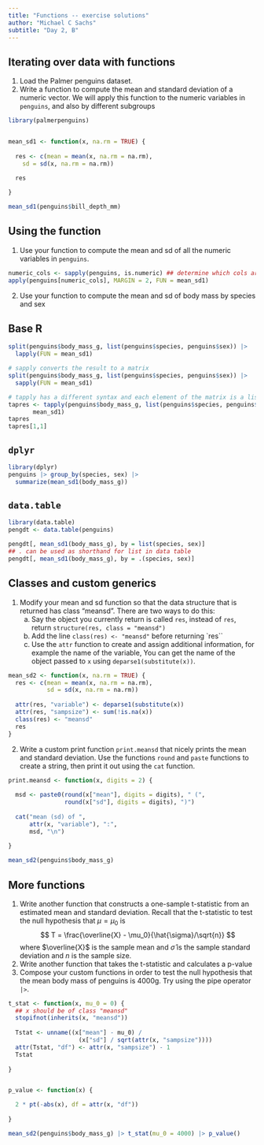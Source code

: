 ---
title: "Functions -- exercise solutions"
author: "Michael C Sachs"
subtitle: "Day 2, B"
---


## Iterating over data with functions

1. Load the Palmer penguins dataset. 
2. Write a function to compute the mean and standard deviation of a numeric vector. We will apply this function to the numeric variables in `penguins`, and also by different subgroups
    
```{r}
library(palmerpenguins)


mean_sd1 <- function(x, na.rm = TRUE) {
  
  res <- c(mean = mean(x, na.rm = na.rm), 
    sd = sd(x, na.rm = na.rm))

  res
  
}

mean_sd1(penguins$bill_depth_mm)
```


## Using the function
    
1. Use your function to compute the mean and sd of all the numeric variables in `penguins`. 

```{r}
numeric_cols <- sapply(penguins, is.numeric) ## determine which cols are numeric
apply(penguins[numeric_cols], MARGIN = 2, FUN = mean_sd1)
```


2. Use your function to compute the mean and sd of body mass by species and sex
 

::: {.panel-tabset}
## Base R

```{r}
split(penguins$body_mass_g, list(penguins$species, penguins$sex)) |>
  lapply(FUN = mean_sd1)

# sapply converts the result to a matrix
split(penguins$body_mass_g, list(penguins$species, penguins$sex)) |>
  sapply(FUN = mean_sd1)

# tapply has a different syntax and each element of the matrix is a list
tapres <- tapply(penguins$body_mass_g, list(penguins$species, penguins$sex), 
       mean_sd1)
tapres
tapres[1,1]
```

## `dplyr`

```{r}
library(dplyr)
penguins |> group_by(species, sex) |>
  summarize(mean_sd1(body_mass_g))
```

## `data.table`

```{r}
library(data.table)
pengdt <- data.table(penguins)

pengdt[, mean_sd1(body_mass_g), by = list(species, sex)]
## . can be used as shorthand for list in data table
pengdt[, mean_sd1(body_mass_g), by = .(species, sex)]
```
:::



## Classes and custom generics

1. Modify your mean and sd function so that the data structure that is returned has class "meansd". There are two ways to do this: 
    a. Say the object you currently return is called `res`, instead of `res`, return `structure(res, class = "meansd")`
    b. Add the line `class(res) <- "meansd"` before returning `res``
    c. Use the `attr` function to create and assign additional information, for example the name of the variable,  You can get the name of the object passed to `x` using `deparse1(substitute(x))`. 

```{r}
mean_sd2 <- function(x, na.rm = TRUE) {
  res <- c(mean = mean(x, na.rm = na.rm), 
           sd = sd(x, na.rm = na.rm))
  
  attr(res, "variable") <- deparse1(substitute(x))
  attr(res, "sampsize") <- sum(!is.na(x))
  class(res) <- "meansd"
  res
}
```


2. Write a custom print function `print.meansd` that nicely prints the mean and standard deviation. Use the functions `round` and `paste` functions to create a string, then print it out using the `cat` function. 

```{r}
print.meansd <- function(x, digits = 2) {
  
  msd <- paste0(round(x["mean"], digits = digits), " (", 
                round(x["sd"], digits = digits), ")")
  
  cat("mean (sd) of ", 
      attr(x, "variable"), ":", 
      msd, "\n")
  
}

mean_sd2(penguins$body_mass_g)
```


## More functions


1. Write another function that constructs a one-sample t-statistic from an estimated mean and standard deviation. Recall that the t-statistic to test the null hypothesis that $\mu = \mu_0$ is 
$$
T = \frac{\overline{X} - \mu_0}{\hat{\sigma}/\sqrt{n}}
$$
where $\overline{X}$ is the sample mean and $\hat{\sigma}$ is the sample standard deviation and $n$ is the sample size.
2. Write another function that takes the t-statistic and calculates a p-value
3. Compose your custom functions in order to test the null hypothesis that the mean body mass of penguins is 4000g. Try using the pipe operator `|>`. 


```{r}
t_stat <- function(x, mu_0 = 0) {
  ## x should be of class "meansd"
  stopifnot(inherits(x, "meansd"))
  
  Tstat <- unname((x["mean"] - mu_0) / 
                    (x["sd"] / sqrt(attr(x, "sampsize"))))
  attr(Tstat, "df") <- attr(x, "sampsize") - 1
  Tstat
  
}


p_value <- function(x) {

  2 * pt(-abs(x), df = attr(x, "df"))
  
}

mean_sd2(penguins$body_mass_g) |> t_stat(mu_0 = 4000) |> p_value()

```

